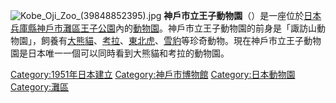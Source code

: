 {{expand|time=2015-12-13T01:42:38+00:00}}
{{unreferenced|time=2015-12-13T01:42:38+00:00}}
[[File:Kobe_Oji_Zoo_(39848852395).jpg|thumb]]
'''神戶市立王子動物園'''（{{lang-ja|神戸市立王子動物園}}）是一座位於[[日本|日本]][[兵庫縣|兵庫縣]][[神戶市|神戶市]][[灘區|灘區]][[王子公園|王子公園]]內的[[動物園|動物園]]。神戶市立王子動物園的前身是「諏訪山動物園」，飼養有[[大熊貓|大熊貓]]、[[考拉|考拉]]、[[東北虎|東北虎]]、[[雪豹|雪豹]]等珍奇動物。現在神戶市立王子動物園是日本唯一一個可以同時看到大熊貓和考拉的動物園。

{{Commons category}}
{{coord|display=t}}
{{normdaten}}
{{DEFAULTSORT:Koube}}
[[Category:1951年日本建立|Category:1951年日本建立]]
[[Category:神戶市博物館|Category:神戶市博物館]]
[[Category:日本動物園|Category:日本動物園]]
[[Category:灘區|Category:灘區]]
{{JP-stub}}